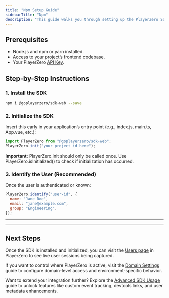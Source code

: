 ```yaml
---
title: "Npm Setup Guide"
sidebarTitle: "Npm"
description: "This guide walks you through setting up the PlayerZero SDK using npm to start monitoring and improving your frontend applications."
---
```


## Prerequisites
- Node.js and npm or yarn installed.
- Access to your project’s frontend codebase.
- Your PlayerZero [API Key](https://go.playerzero.app/setting/api-tokens).

## Step-by-Step Instructions

### 1. Install the SDK

```bash npm
npm i @goplayerzero/sdk-web --save
```

### 2. Initialize the SDK

Insert this early in your application’s entry point (e.g., index.js, main.ts, App.vue, etc.):

```javascript
import PlayerZero from "@goplayerzero/sdk-web";
PlayerZero.init("your project id here");
```

**Important:** PlayerZero.init should only be called once.
Use PlayerZero.isInitialized() to check if initialization has occurred.

### 3. Identify the User (Recommended)
Once the user is authenticated or known:


```javascript
PlayerZero.identify("user-id", {
  name: "Jane Doe",
  email: "jane@example.com",
  group: "Engineering",
});

```

---

---

## Next Steps

Once the SDK is installed and initialized, you can visit the [Users page](https://go.playerzero.app/users) in PlayerZero to see live user sessions being captured.

If you want to control where PlayerZero is active, visit the [Domain Settings](/developer-guide/configuration-guides/capturing-user-sessions/domain-settings) guide to configure domain-level access and environment-specific behavior.

Want to extend your integration further? Explore the [Advanced SDK Usage](/developer-guide/configuration-guides/capturing-user-sessions/advanced-usage) guide to unlock features like custom event tracking, devtools links, and user metadata enhancements.

